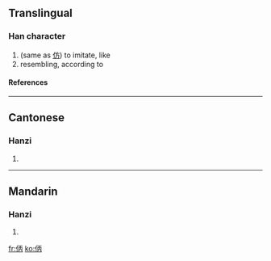==Translingual==
===Han character===
{{Han char|rn=9|rad=人|as=05|sn=7|four=|canj=人一人月 (OMOB)}}
# (same as [[仿]]) to imitate, like
# resembling, according to
====References====
{{Han ref|kx=0096.190|hdz=10130.050|uh=3442|ud=13378}}

----
==Cantonese==
===Hanzi===
{{yue-hanzi|jyut=|y=fong2, pong4}}
# {{defn|Cantonese}}

----
==Mandarin==
===Hanzi===
{{cmn-hanzi|pin=[[fǎng]] ([[fang3]]), [[páng]] ([[pang2]])|wg=fang<sup>3</sup>, p'ang<sup>2</sup>}}
# {{defn|Mandarin}}

[[fr:㑂]]
[[ko:㑂]]